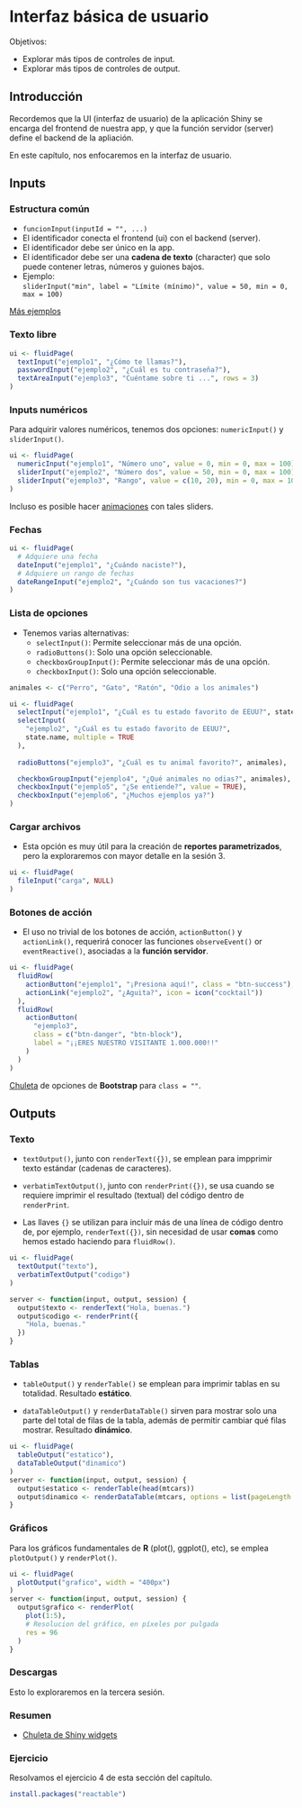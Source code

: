 # Interfaz básica de usuario

Objetivos:

- Explorar más tipos de controles de input.
- Explorar más tipos de controles de output.

## Introducción

Recordemos que la UI (interfaz de usuario) de la 
aplicación Shiny se encarga del frontend de nuestra app, y que la función servidor (server)
define el backend de la apliación. 

En este capítulo, nos enfocaremos en la interfaz de usuario.

## Inputs

### Estructura común

- `funcionInput(inputId = "", ...)` 
- El identificador conecta el frontend (ui)
con el backend (server).
- El identificador debe ser único en la app.
- El identificador debe ser una **cadena de texto** (character) que solo puede contener
letras, números y guiones bajos.
- Ejemplo:  
`sliderInput("min", label = "Límite (mínimo)", value = 50, min = 0, max = 100)` 

[Más ejemplos](https://shiny.rstudio.com/gallery/widget-gallery.html)

### Texto libre

```.r
ui <- fluidPage(
  textInput("ejemplo1", "¿Cómo te llamas?"),
  passwordInput("ejemplo2", "¿Cuál es tu contraseña?"),
  textAreaInput("ejemplo3", "Cuéntame sobre ti ...", rows = 3)
)
```

### Inputs numéricos

Para adquirir valores numéricos, tenemos dos opciones: `numericInput()` y `sliderInput()`. 

```.r
ui <- fluidPage(
  numericInput("ejemplo1", "Número uno", value = 0, min = 0, max = 100),
  sliderInput("ejemplo2", "Número dos", value = 50, min = 0, max = 100),
  sliderInput("ejemplo3", "Rango", value = c(10, 20), min = 0, max = 100)
)
```

Incluso es posible hacer [animaciones](https://shiny.rstudio.com/articles/sliders.html) con tales sliders.

### Fechas

```.r
ui <- fluidPage(
  # Adquiere una fecha
  dateInput("ejemplo1", "¿Cuándo naciste?"),
  # Adquiere un rango de fechas
  dateRangeInput("ejemplo2", "¿Cuándo son tus vacaciones?")
)
```

### Lista de opciones

- Tenemos varias alternativas: 
    - `selectInput()`: Permite seleccionar más de una opción.
    - `radioButtons()`: Solo una opción seleccionable.
    - `checkboxGroupInput()`: Permite seleccionar más de una opción.
    - `checkboxInput()`: Solo una opción seleccionable.

```.r
animales <- c("Perro", "Gato", "Ratón", "Odio a los animales")

ui <- fluidPage(
  selectInput("ejemplo1", "¿Cuál es tu estado favorito de EEUU?", state.name),
  selectInput(
    "ejemplo2", "¿Cuál es tu estado favorito de EEUU?", 
    state.name, multiple = TRUE
  ),
  
  radioButtons("ejemplo3", "¿Cuál es tu animal favorito?", animales),

  checkboxGroupInput("ejemplo4", "¿Qué animales no odias?", animales),
  checkboxInput("ejemplo5", "¿Se entiende?", value = TRUE),
  checkboxInput("ejemplo6", "¿Muchos ejemplos ya?")
)
```

### Cargar archivos

- Esta opción es muy útil para la creación
de **reportes parametrizados**, pero la
exploraremos con mayor detalle en la sesión 3.

```.r
ui <- fluidPage(
  fileInput("carga", NULL)
)
```

### Botones de acción

- El uso no trivial de los botones de acción, `actionButton()` y
`actionLink()`, requerirá conocer
las funciones `observeEvent()` or `eventReactive()`, asociadas a la **función servidor**.


```.r
ui <- fluidPage(
  fluidRow(
    actionButton("ejemplo1", "¡Presiona aquí!", class = "btn-success"),
    actionLink("ejemplo2", "¿Aguita?", icon = icon("cocktail"))
  ),
  fluidRow(
    actionButton(
      "ejemplo3", 
      class = c("btn-danger", "btn-block"),
      label = "¡¡ERES NUESTRO VISITANTE 1.000.000!!"
    )
  )
)
```

[Chuleta](https://bootstrapshuffle.com/classes)
de opciones de **Bootstrap** para `class = ""`.

## Outputs

### Texto

- `textOutput()`, junto con `renderText({})`, se emplean para impprimir texto estándar 
(cadenas de caracteres).
- `verbatimTextOutput()`, junto con `renderPrint({})`, se usa cuando se requiere imprimir el resultado (textual) del código dentro de `renderPrint`.

- Las llaves `{}` se utilizan para incluir
más de una línea de código dentro de, por ejemplo,
`renderText({})`, sin necesidad de usar **comas** 
como hemos estado haciendo para `fluidRow()`.

```.r
ui <- fluidPage(
  textOutput("texto"),
  verbatimTextOutput("codigo")
)

server <- function(input, output, session) {
  output$texto <- renderText("Hola, buenas.")
  output$codigo <- renderPrint({
    "Hola, buenas."
  })
}
```

### Tablas

- `tableOutput()` y `renderTable()` se emplean para imprimir tablas en su totalidad. 
Resultado **estático**.

- `dataTableOutput()` y `renderDataTable()` sirven para mostrar solo una parte del total de filas de la tabla, además de permitir cambiar qué filas mostrar.
Resultado **dinámico**.

```.r
ui <- fluidPage(
  tableOutput("estatico"),
  dataTableOutput("dinamico")
)
server <- function(input, output, session) {
  output$estatico <- renderTable(head(mtcars))
  output$dinamico <- renderDataTable(mtcars, options = list(pageLength = 5))
}
```

### Gráficos

Para los gráficos fundamentales de **R** (plot(), ggplot(), etc), se emplea
`plotOutput()` y `renderPlot()`.


```.r
ui <- fluidPage(
  plotOutput("grafico", width = "400px")
)
server <- function(input, output, session) {
  output$grafico <- renderPlot(
    plot(1:5), 
    # Resolucion del gráfico, en píxeles por pulgada
    res = 96
  )
}
```

### Descargas

Esto lo exploraremos en la tercera sesión.

### Resumen

- [Chuleta de Shiny widgets](https://shiny.rstudio.com/gallery/widget-gallery.html)


### Ejercicio

Resolvamos el ejercicio 4 de esta sección del capítulo.

```.r
install.packages("reactable")
```
